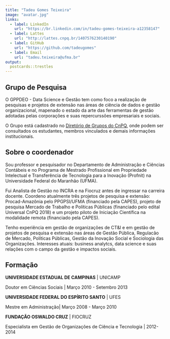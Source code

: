 ---
title: "Tadeu Gomes Teixeira"
image: "avatar.jpg"
links:
  - label: LinkedIn
    url: "https://br.linkedin.com/in/tadeu-gomes-teixeira-a12358147"
  - label: Lattes
    url: "http://lattes.cnpq.br/1407576230140190"
  - label: GitHub
    url: "https://github.com/tadeugomes"
  - label: Email
    url: "tadeu.teixeira@ufma.br"
output:
  postcards::trestles
---

## Grupo de Pesquisa

O GPPDEO - Data Science e Gestão tem como foco a realização de pesquisas e projetos de extensão nas áreas de ciência de dados e gestão organizacional, mapenado o estado da arte das ferramentas de gestão adotadas pelas corporações e suas repercurssões empresariais e sociais.

O Grupo está cadastrado no [Diretório de Grupos do CnPQ](http://dgp.cnpq.br/dgp/espelhogrupo/1066121816480282#linhaPesquisa), onde podem ser consultados os estudantes, membros vinculados e demais informações institucionais.

## Sobre o coordenador

Sou professor e pesquisador no Departamento de Administração e Ciências Contábeis e no Programa de Mestrado Profissional em Propriedade Intelectual e Transferência de Tecnologia para a Inovação (Profnit) na Universidade Federal do Maranhão (UFMA).

Fui Analista de Gestão no INCRA e na Fiocruz antes de ingressar na carreira docente. Coordeno atualmente três projetos de pesquisa e extensão: Procad-Amazônia pelo PPGPSI/UFMA (financiado pela CAPES), projeto de pesquisa Mercado de Trabalho e Políticas Públicas (financiado pelo edital Universal CnPQ 2018) e um projeto piloto de Iniciação Científica na modalidade remota (financiado pela CAPES).

Tenho experiência em gestão de organizações de CT&I e em gestão de projetos de pesquisa e extensão nas áreas de Gestão Pública, Regulacão de Mercado, Políticas Públicas, Gestão da Inovação Social e Sociologia das Organizações. Interesses atuais: business analytcs, data science e suas relações com o campo da gestão e impactos sociais.

## Formação 

**UNIVERSIDADE ESTADUAL DE CAMPINAS** \| UNICAMP

Doutor em Ciências Sociais \| Março 2010 - Setembro 2013

**UNIVERSIDADE FEDERAL DO ESPÍRITO SANTO** \| UFES

Mestre em Administração\| Março 2008 - Março 2010

**FUNDAÇÃO OSWALDO CRUZ** \| FIOCRUZ

Especialista em Gestão de Organizações de Ciência e Tecnologia \| 2012-2014

## 
